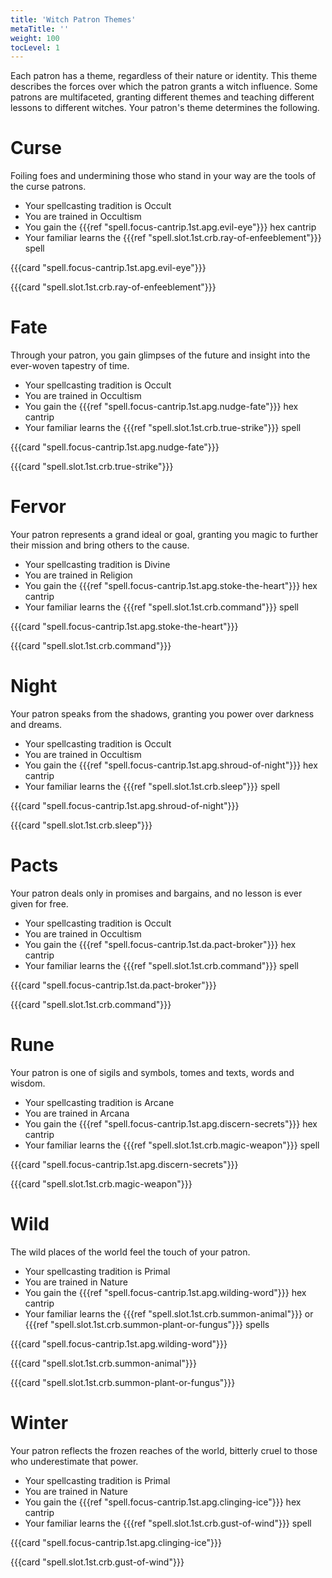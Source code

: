 ```yaml
---
title: 'Witch Patron Themes'
metaTitle: ''
weight: 100
tocLevel: 1
---
```


Each patron has a theme, regardless of their nature or identity. This theme describes the forces over which the patron grants a witch influence. Some patrons are multifaceted, granting different themes and teaching different lessons to different witches. Your patron's theme determines the following.

# Curse

Foiling foes and undermining those who stand in your way are the tools of the curse patrons.

-   Your spellcasting tradition is Occult
-   You are trained in Occultism
-   You gain the {{{ref "spell.focus-cantrip.1st.apg.evil-eye"}}} hex cantrip
-   Your familiar learns the {{{ref "spell.slot.1st.crb.ray-of-enfeeblement"}}} spell

{{{card "spell.focus-cantrip.1st.apg.evil-eye"}}}

{{{card "spell.slot.1st.crb.ray-of-enfeeblement"}}}

# Fate

Through your patron, you gain glimpses of the future and insight into the ever-woven tapestry of time.

-   Your spellcasting tradition is Occult
-   You are trained in Occultism
-   You gain the {{{ref "spell.focus-cantrip.1st.apg.nudge-fate"}}} hex cantrip
-   Your familiar learns the {{{ref "spell.slot.1st.crb.true-strike"}}} spell

{{{card "spell.focus-cantrip.1st.apg.nudge-fate"}}}

{{{card "spell.slot.1st.crb.true-strike"}}}

# Fervor

Your patron represents a grand ideal or goal, granting you magic to further their mission and bring others to the cause.

-   Your spellcasting tradition is Divine
-   You are trained in Religion
-   You gain the {{{ref "spell.focus-cantrip.1st.apg.stoke-the-heart"}}} hex cantrip
-   Your familiar learns the {{{ref "spell.slot.1st.crb.command"}}} spell

{{{card "spell.focus-cantrip.1st.apg.stoke-the-heart"}}}

{{{card "spell.slot.1st.crb.command"}}}

# Night

Your patron speaks from the shadows, granting you power over darkness and dreams.

-   Your spellcasting tradition is Occult
-   You are trained in Occultism
-   You gain the {{{ref "spell.focus-cantrip.1st.apg.shroud-of-night"}}} hex cantrip
-   Your familiar learns the {{{ref "spell.slot.1st.crb.sleep"}}} spell

{{{card "spell.focus-cantrip.1st.apg.shroud-of-night"}}}

{{{card "spell.slot.1st.crb.sleep"}}}

# Pacts

Your patron deals only in promises and bargains, and no lesson is ever given for free.

-   Your spellcasting tradition is Occult
-   You are trained in Occultism
-   You gain the {{{ref "spell.focus-cantrip.1st.da.pact-broker"}}} hex cantrip
-   Your familiar learns the {{{ref "spell.slot.1st.crb.command"}}} spell

{{{card "spell.focus-cantrip.1st.da.pact-broker"}}}

{{{card "spell.slot.1st.crb.command"}}}

# Rune

Your patron is one of sigils and symbols, tomes and texts, words and wisdom.

-   Your spellcasting tradition is Arcane
-   You are trained in Arcana
-   You gain the {{{ref "spell.focus-cantrip.1st.apg.discern-secrets"}}} hex cantrip
-   Your familiar learns the {{{ref "spell.slot.1st.crb.magic-weapon"}}} spell

{{{card "spell.focus-cantrip.1st.apg.discern-secrets"}}}

{{{card "spell.slot.1st.crb.magic-weapon"}}}

# Wild

The wild places of the world feel the touch of your patron.

-   Your spellcasting tradition is Primal
-   You are trained in Nature
-   You gain the {{{ref "spell.focus-cantrip.1st.apg.wilding-word"}}} hex cantrip
-   Your familiar learns the {{{ref "spell.slot.1st.crb.summon-animal"}}} or {{{ref "spell.slot.1st.crb.summon-plant-or-fungus"}}} spells

{{{card "spell.focus-cantrip.1st.apg.wilding-word"}}}

{{{card "spell.slot.1st.crb.summon-animal"}}}

{{{card "spell.slot.1st.crb.summon-plant-or-fungus"}}}

# Winter

Your patron reflects the frozen reaches of the world, bitterly cruel to those who underestimate that power.

-   Your spellcasting tradition is Primal
-   You are trained in Nature
-   You gain the {{{ref "spell.focus-cantrip.1st.apg.clinging-ice"}}} hex cantrip
-   Your familiar learns the {{{ref "spell.slot.1st.crb.gust-of-wind"}}} spell

{{{card "spell.focus-cantrip.1st.apg.clinging-ice"}}}

{{{card "spell.slot.1st.crb.gust-of-wind"}}}